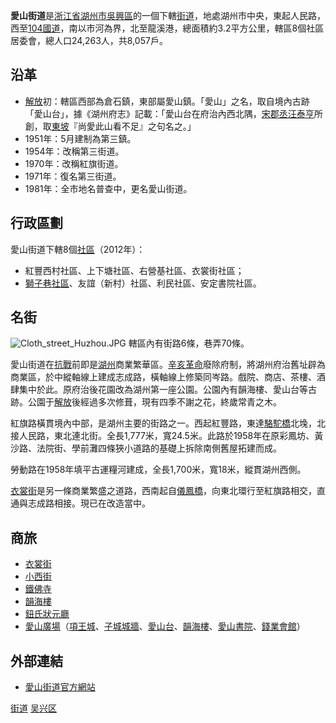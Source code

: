 {{中国乡级行政区
| 行政区全称 = 愛山街道
| 景观照片文件名 =Ishine Square in Huzhou.jpg
| 景观照片描述 =愛山廣場墨香坊
| 汉语拼音 =
| 通用拼音 =
| 注音符號 =
| 其它标音类型1 =
| 其它标音1 =
| 其它标音类型2 =
| 其它标音2 =
| 其它语言类型1 =
| 其它语言地名1 =
| 其它语言类型2 =
| 其它语言地名2 =
| 上级行政区 = [[浙江省|浙江省]][[湖州市|湖州市]][[吳興區|吳興區]]
| 行政区类别 = [[街道|街道]]
| 行政区划代码 =
| 地理坐标 =
| 总面积 =3.2平方公里
| 户籍人口 =
| 户籍人口年份 =
| 常住人口 =24,263
| 常住人口年份 =
| 人口密度 =
| 行政区划 =
| 官方网站 =
| 政府驻地 = 湖州市勞動路317號
| 邮政编码 =
| 毗邻行政区 =[[月河街道|月河街道]]
| 位置图文件名 =
| 位置图描述 =
}}

'''愛山街道'''是[[浙江省|浙江省]][[湖州市|湖州市]][[吳興區|吳興區]]的一個下轄[[街道|街道]]，地處湖州市中央，東起人民路，西至[[104國道|104國道]]，南以市河為界，北至龍溪港，總面積約3.2平方公里，轄區8個社區居委會，總人口24,263人，共8,057戶。

== 沿革 ==
* [[解放|解放]]初：轄區西部為倉石鎮，東部屬愛山鎮。「愛山」之名，取自境內古跡「愛山台」，據《湖州府志》記載：「愛山台在府治內西北隅，[[宋朝|宋]][[郡丞|郡丞]][[汪泰亨|汪泰亨]]所創，取[[蘇軾|東坡]]『尚愛此山看不足』之句名之。」
* 1951年：5月建制為第三鎮。
* 1954年：改稱第三街道。
* 1970年：改稱紅旗街道。
* 1971年：復名第三街道。
* 1981年：全市地名普查中，更名愛山街道。

== 行政區劃 ==
愛山街道下轄8個[[社區|社區]]（2012年）：
*紅豐西村社區、上下塘社區、右營基社區、衣裳街社區；
*[[獅子巷社區|獅子巷社區]]、友誼（新村）社區、利民社區、安定書院社區。

==名街==
[[File:Cloth_street_Huzhou.JPG|thumb]]
轄區內有街路6條，巷弄70條。

愛山街道在[[抗戰|抗戰]]前即是[[湖州|湖州]]商業繁華區。[[辛亥革命|辛亥革命]]廢除府制，將湖州府治舊址辟為商業區，於中縱軸線上建成志成路，橫軸線上修築同岑路。戲院、商店、茶樓、酒肆集中於此。原府治後花園改為湖州第一座公園。公園內有韻海樓、愛山台等古跡。公園于[[解放|解放]]後經過多次修葺，現有四季不謝之花，終歲常青之木。

紅旗路橫貫境內中部，是湖州主要的街路之一。西起紅豐路，東達[[駱駝橋|駱駝橋]]北堍，北接人民路，東北連北街。全長1,777米，寬24.5米。此路於1958年在原彩鳳坊、黃沙路、法院街、學前灘四條狹小道路的基礎上拆除南側舊屋拓建而成。

勞動路在1958年填平古運糧河建成，全長1,700米，寬18米，縱貫湖州西側。

[[衣裳街|衣裳街]]是另一條商業繁盛之道路，西南起自[[儀鳳橋|儀鳳橋]]，向東北環行至紅旗路相交，直通與志成路相接。現已在改造當中。

== 商旅 ==
*[[衣裳街|衣裳街]]
*[[小西街|小西街]]
*[[鐵佛寺_(湖州)|鐵佛寺]]
*[[韻海樓|韻海樓]]
*[[鈕氏狀元廳|鈕氏狀元廳]]
*[[愛山廣場|愛山廣場]]（[[項王城|項王城]]、[[子城城牆|子城城牆]]、[[愛山台|愛山台]]、[[韻海樓|韻海樓]]、[[愛山書院|愛山書院]]、[[錢業會館|錢業會館]]）

== 外部連結 ==
*[http://as.wuxing.gov.cn/index.html 愛山街道官方網站]{{dead link|date=2018年3月 |bot=InternetArchiveBot |fix-attempted=yes }}

{{浙江省湖州市吴兴区行政区划}}

[[Category:吴兴区行政区划|街道]]
[[Category:湖州市街道_(行政区划)|吴兴区]]